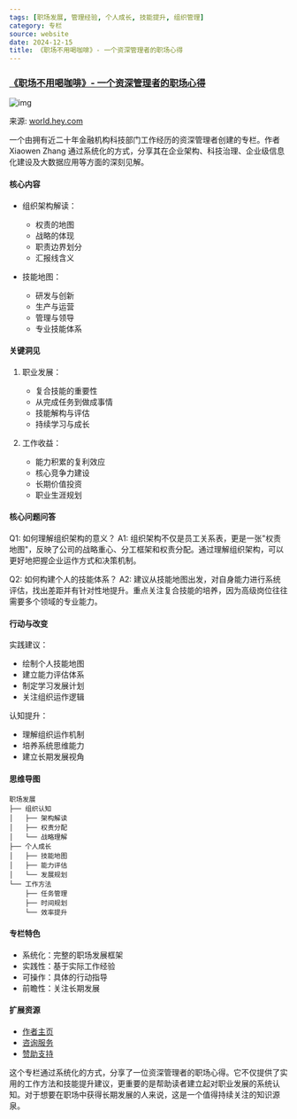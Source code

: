```yaml
---
tags: [职场发展, 管理经验, 个人成长, 技能提升, 组织管理]
category: 专栏
source: website
date: 2024-12-15
title: 《职场不用喝咖啡》- 一个资深管理者的职场心得
---
```


### [《职场不用喝咖啡》- 一个资深管理者的职场心得](https://world.hey.com/xiaowen)

![img](https://img.mengpeng.tech/i/2024/12/15/675e4e54313b0.webp)

来源: [world.hey.com](https://world.hey.com/xiaowen)

一个由拥有近二十年金融机构科技部门工作经历的资深管理者创建的专栏。作者 Xiaowen Zhang 通过系统化的方式，分享其在企业架构、科技治理、企业级信息化建设及大数据应用等方面的深刻见解。

#### 核心内容
- 组织架构解读：
  - 权责的地图
  - 战略的体现
  - 职责边界划分
  - 汇报线含义

- 技能地图：
  - 研发与创新
  - 生产与运营
  - 管理与领导
  - 专业技能体系

#### 关键洞见
1. 职业发展：
   - 复合技能的重要性
   - 从完成任务到做成事情
   - 技能解构与评估
   - 持续学习与成长

2. 工作收益：
   - 能力积累的复利效应
   - 核心竞争力建设
   - 长期价值投资
   - 职业生涯规划

#### 核心问题问答
Q1: 如何理解组织架构的意义？
A1: 组织架构不仅是员工关系表，更是一张"权责地图"，反映了公司的战略重心、分工框架和权责分配。通过理解组织架构，可以更好地把握企业运作方式和决策机制。

Q2: 如何构建个人的技能体系？
A2: 建议从技能地图出发，对自身能力进行系统评估，找出差距并有针对性地提升。重点关注复合技能的培养，因为高级岗位往往需要多个领域的专业能力。

#### 行动与改变
实践建议：
- 绘制个人技能地图
- 建立能力评估体系
- 制定学习发展计划
- 关注组织运作逻辑

认知提升：
- 理解组织运作机制
- 培养系统思维能力
- 建立长期发展视角

#### 思维导图
```
职场发展
├── 组织认知
│   ├── 架构解读
│   ├── 权责分配
│   └── 战略理解
├── 个人成长
│   ├── 技能地图
│   ├── 能力评估
│   └── 发展规划
└── 工作方法
    ├── 任务管理
    ├── 时间规划
    └── 效率提升
```

#### 专栏特色
- 系统化：完整的职场发展框架
- 实践性：基于实际工作经验
- 可操作：具体的行动指导
- 前瞻性：关注长期发展

#### 扩展资源
- [作者主页](https://world.hey.com/xiaowen)
- [咨询服务](https://xiaowenz.com/service/)
- [赞助支持](https://buymeacoffee.com/xiaowenz)

这个专栏通过系统化的方式，分享了一位资深管理者的职场心得。它不仅提供了实用的工作方法和技能提升建议，更重要的是帮助读者建立起对职业发展的系统认知。对于想要在职场中获得长期发展的人来说，这是一个值得持续关注的知识源泉。 